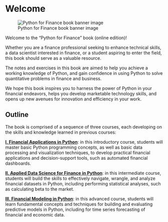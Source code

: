 
# Welcome {.unnumbered}

![Python for Finance book banner image](./images/python-finance-logo-c.png)

Welcome to the "Python for Finance" book (online edition)!



Whether you are a finance professional seeking to enhance technical skills, a data scientist interested in finance, or a student aspiring to enter the field, this book should serve as a valuable resource.

The notes and exercises in this book are aimed to help you achieve a working knowledge of Python, and gain confidence in using Python to solve quantitative problems in finance and business.

We hope this book inspires you to harness the power of Python in your financial endeavors, helps you develop marketable technology skills, and opens up new avenues for innovation and efficiency in your work.


## Outline

The book is comprised of a sequence of three courses, each developing on the skills and knowledge learned in previous courses:

[**I. Financial Applications in Python**](./courses/fin-apps.qmd): in this introductory course, students will master basic Python programming concepts, as well as basic data processing and visualization techniques, to develop practical financial applications and decision-support tools, such as automated financial dashboards.

[**II. Applied Data Science for Finance in Python**](./courses/applied-ds.qmd): in this intermediate course, students will build the skills to effectively navigate, wrangle, and analyze financial datasets in Python, including performing statistical analyses, such as calculating beta to the market.

[**III. Financial Modeling in Python**](./courses/fin-modeling.qmd): in this advanced course, students will learn fundamental concepts and techniques for building and evaluating predictive models in Python, including for time series forecasting of financial and economic data.

